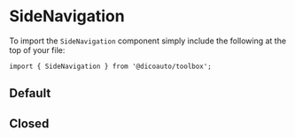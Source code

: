 
<Meta of={SideNavigationStories} />

# SideNavigation

To import the `SideNavigation` component simply include the following at the top of your file:

```
import { SideNavigation } from '@dicoauto/toolbox';
```

## Default

<Canvas of={SideNavigationStories.Default} />

## Closed

<Canvas of={SideNavigationStories.Closed} />
